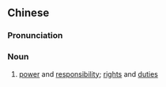 ==Chinese==
{{zh-forms|s=权责}}

===Pronunciation===
{{zh-pron
|m=quánzé
|c=kyun4 zaak3
|mn=qz:koân-chit/xm,zz:koân-chek
|cat=n
}}

===Noun===
{{zh-noun}}

# [[power]] and [[responsibility]]; [[right]]s and [[duty|duties]]